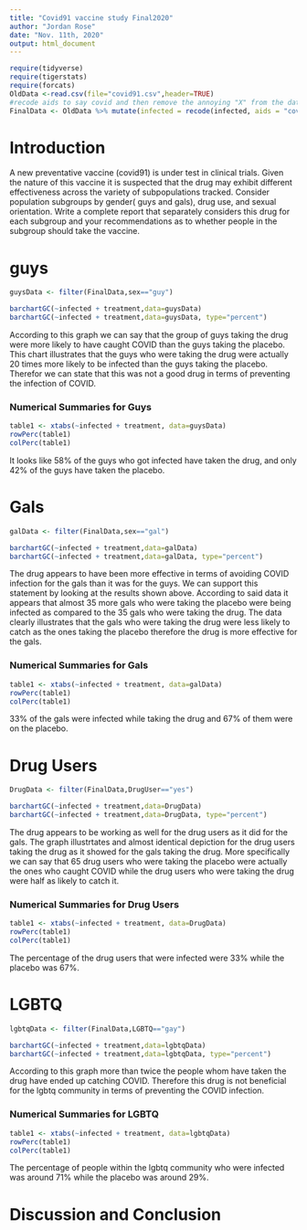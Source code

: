```yaml
---
title: "Covid91 vaccine study Final2020"
author: "Jordan Rose"
date: "Nov. 11th, 2020"
output: html_document
---
```


```r
require(tidyverse)
require(tigerstats)
require(forcats)
OldData <-read.csv(file="covid91.csv",header=TRUE)
#recode aids to say covid and then remove the annoying "X" from the dataframe
FinalData <- OldData %>% mutate(infected = recode(infected, aids = "covid", none = "OK" )) %>% select(-one_of("X"))
```

# Introduction

<!--In this section you explain what you are trying to show.  Where did the data come from?  What is the research or other question you are trying to answer?.  If you skimp in this section expect to be marked down in your grade. Paint a picture of the project a couple of paragraphs is expected!-->

A new  preventative vaccine (covid91) is under test in clinical trials. Given the nature of this vaccine it is suspected that the drug may exhibit different effectiveness across the variety of subpopulations tracked. Consider population subgroups by gender( guys and gals), drug use, and sexual orientation. Write a complete report that separately considers this drug for each subgroup and your recommendations as to whether people in the subgroup should take the vaccine.

# guys
```r
guysData <- filter(FinalData,sex=="guy")
```
```r
barchartGC(~infected + treatment,data=guysData)
barchartGC(~infected + treatment,data=guysData, type="percent")

```

According to this graph we can say that the group of guys taking the drug were more likely to have caught COVID than the guys taking the placebo. This chart illustrates that the guys who were taking the drug were actually 20 times more likely to be infected than the guys taking the placebo. Therefor we can state that this was not a good drug in terms of preventing the infection of COVID.

### Numerical Summaries for Guys  

```r
table1 <- xtabs(~infected + treatment, data=guysData)
rowPerc(table1)
colPerc(table1)
```

It looks like 58% of the guys who got infected have taken the drug, and only 42% of the guys have taken the placebo. 

<!--Decide on your methods:  use "variable analysis" or other appropriate descriptors.  Make sure to choose at least one graphical method and at least one numerical method. Discuss what data manipulations may be needed for example subsetting or other binning procedures and what sort of graphical displays and inferential tools will be used!-->

# Gals
```r
galData <- filter(FinalData,sex=="gal")
```
```r
barchartGC(~infected + treatment,data=galData)
barchartGC(~infected + treatment,data=galData, type="percent")

```

The drug appears to have been more effective in terms of avoiding COVID infection for the gals than it was for the guys. We can support this statement by looking at the results shown above. According to said data it appears that almost 35 more gals who were taking the placebo were being infected as compared to the 35 gals who were taking the drug. The data clearly illustrates that the gals who were taking the drug were less likely to catch  as the ones taking the placebo therefore the drug is more effective for the gals. 

### Numerical Summaries for Gals  

```r
table1 <- xtabs(~infected + treatment, data=galData)
rowPerc(table1)
colPerc(table1)
```

33% of the gals were infected while taking the drug and 67% of them were on the placebo. 

<!--Divide this section into two sub-sections:  One for your descriptive  results and one for your inferential results.!-->

# Drug Users
```r
DrugData <- filter(FinalData,DrugUser=="yes")
```
```r
barchartGC(~infected + treatment,data=DrugData)
barchartGC(~infected + treatment,data=DrugData, type="percent")

```

The drug appears to be working as well for the drug users as it did for the gals. The graph illustrtates and almost identical depiction for the drug users taking the drug as it showed for the gals taking the drug. More specifically we can say that 65 drug users who were taking the placebo were actually the ones who caught COVID while the drug users who were taking the drug were half as likely to catch it. 

### Numerical Summaries for Drug Users  

```r
table1 <- xtabs(~infected + treatment, data=DrugData)
rowPerc(table1)
colPerc(table1)
```

The percentage of the drug users that were infected were 33% while the placebo was 67%.

# LGBTQ
```r
lgbtqData <- filter(FinalData,LGBTQ=="gay")
```
```r
barchartGC(~infected + treatment,data=lgbtqData)
barchartGC(~infected + treatment,data=lgbtqData, type="percent")

```

According to this graph more than twice the people whom have taken the drug have ended up catching COVID. Therefore this drug is not beneficial for the lgbtq community in terms of preventing the COVID infection. 

### Numerical Summaries for LGBTQ  

```r
table1 <- xtabs(~infected + treatment, data=lgbtqData)
rowPerc(table1)
colPerc(table1)
```

The percentage of people within the lgbtq community who were infected was around 71% while the placebo was around 29%.

# Discussion and Conclusion

<!--Discussion and conclusion here.  If you found a relationship be sure to consider whether the relationship occurs because one of the variavbles causes the other, or whether they perhasps are related for some other reason.  Watch the chapter 6 videos from the GeorgeTown videos collection.!-->
